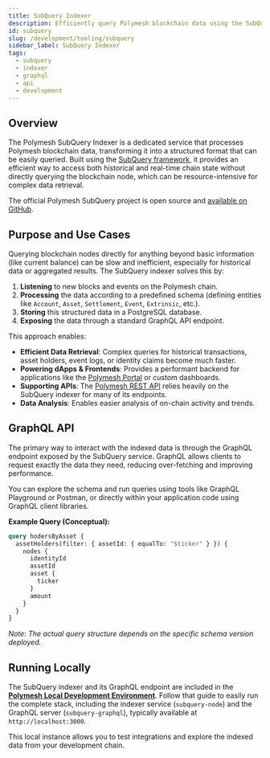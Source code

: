 ```yaml
---
title: SubQuery Indexer
description: Efficiently query Polymesh blockchain data using the SubQuery indexer and GraphQL API
id: subquery
slug: /development/tooling/subquery
sidebar_label: SubQuery Indexer
tags:
  - subquery
  - indexer
  - graphql
  - api
  - development
---
```


## Overview

The Polymesh SubQuery Indexer is a dedicated service that processes Polymesh blockchain data, transforming it into a structured format that can be easily queried. Built using the [SubQuery framework](https://subquery.network/), it provides an efficient way to access both historical and real-time chain state without directly querying the blockchain node, which can be resource-intensive for complex data retrieval.

The official Polymesh SubQuery project is open source and [available on GitHub](https://github.com/PolymeshAssociation/polymesh-subquery).

## Purpose and Use Cases

Querying blockchain nodes directly for anything beyond basic information (like current balance) can be slow and inefficient, especially for historical data or aggregated results. The SubQuery indexer solves this by:

1.  **Listening** to new blocks and events on the Polymesh chain.
2.  **Processing** the data according to a predefined schema (defining entities like `Account`, `Asset`, `Settlement`, `Event`, `Extrinsic`, etc.).
3.  **Storing** this structured data in a PostgreSQL database.
4.  **Exposing** the data through a standard GraphQL API endpoint.

This approach enables:

-   **Efficient Data Retrieval**: Complex queries for historical transactions, asset holders, event logs, or identity claims become much faster.
-   **Powering dApps & Frontends**: Provides a performant backend for applications like the [Polymesh Portal](https://portal.polymesh.network/) or custom dashboards.
-   **Supporting APIs**: The [Polymesh REST API](/development/tooling/rest-api) relies heavily on the SubQuery indexer for many of its endpoints.
-   **Data Analysis**: Enables easier analysis of on-chain activity and trends.

## GraphQL API

The primary way to interact with the indexed data is through the GraphQL endpoint exposed by the SubQuery service. GraphQL allows clients to request exactly the data they need, reducing over-fetching and improving performance.

You can explore the schema and run queries using tools like GraphQL Playground or Postman, or directly within your application code using GraphQL client libraries.

**Example Query (Conceptual):**

```graphql
query hodersByAsset {
  assetHolders(filter: { assetId: { equalTo: "$ticker" } }) {
    nodes {
      identityId
      assetId
      asset {
        ticker
      }
      amount
    }
  }
}
```

_Note: The actual query structure depends on the specific schema version deployed._

## Running Locally

The SubQuery indexer and its GraphQL endpoint are included in the [**Polymesh Local Development Environment**](/development/tooling/local-setup). Follow that guide to easily run the complete stack, including the indexer service (`subquery-node`) and the GraphQL server (`subquery-graphql`), typically available at `http://localhost:3000`.

This local instance allows you to test integrations and explore the indexed data from your development chain.